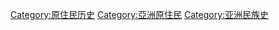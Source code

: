 [[Category:原住民历史|Category:原住民历史]]
[[Category:亞洲原住民|Category:亞洲原住民]]
[[Category:亚洲民族史|Category:亚洲民族史]]